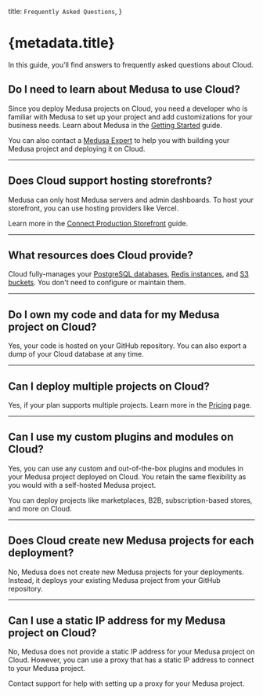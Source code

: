  title: `Frequently Asked Questions`,
}

# {metadata.title}

In this guide, you'll find answers to frequently asked questions about Cloud.

## Do I need to learn about Medusa to use Cloud?

Since you deploy Medusa projects on Cloud, you need a developer who is familiar with Medusa to set up your project and add customizations for your business needs. Learn about Medusa in the [Getting Started](!docs!/learn) guide.

You can also contact a [Medusa Expert](https://medusajs.com/experts/) to help you with building your Medusa project and deploying it on Cloud.

---

## Does Cloud support hosting storefronts?

Medusa can only host Medusa servers and admin dashboards. To host your storefront, you can use hosting providers like Vercel.

Learn more in the [Connect Production Storefront](../connect-storefront/page.mdx) guide.

---

## What resources does Cloud provide?

Cloud fully-manages your [PostgreSQL databases](../database/page.mdx), [Redis instances](../redis/page.mdx), and [S3 buckets](../s3/page.mdx). You don't need to configure or maintain them.

---

## Do I own my code and data for my Medusa project on Cloud?

Yes, your code is hosted on your GitHub repository. You can also export a dump of your Cloud database at any time.

---

## Can I deploy multiple projects on Cloud?

Yes, if your plan supports multiple projects. Learn more in the [Pricing](https://medusajs.com/pricing/) page.

---

## Can I use my custom plugins and modules on Cloud?

Yes, you can use any custom and out-of-the-box plugins and modules in your Medusa project deployed on Cloud. You retain the same flexibility as you would with a self-hosted Medusa project.

You can deploy projects like marketplaces, B2B, subscription-based stores, and more on Cloud.

---

## Does Cloud create new Medusa projects for each deployment?

No, Medusa does not create new Medusa projects for your deployments. Instead, it deploys your existing Medusa project from your GitHub repository.

---

## Can I use a static IP address for my Medusa project on Cloud?

No, Medusa does not provide a static IP address for your Medusa project on Cloud. However, you can use a proxy that has a static IP address to connect to your Medusa project.

Contact support for help with setting up a proxy for your Medusa project.
